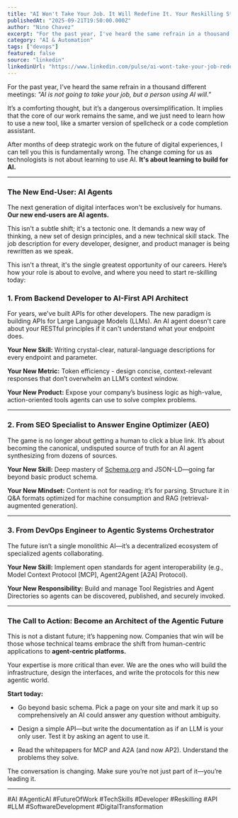 ```yaml
---
title: "AI Won't Take Your Job. It Will Redefine It. Your Reskilling Starts Now."
publishedAt: "2025-09-21T19:50:00.000Z"
author: "Nino Chavez"
excerpt: "For the past year, I've heard the same refrain in a thousand different meetings: \"AI is not going to take your job, but a person using AI will.\""
category: "AI & Automation"
tags: ["devops"]
featured: false
source: "linkedin"
linkedinUrl: "https://www.linkedin.com/pulse/ai-wont-take-your-job-redefine-reskilling-starts-now-nino-chavez-lgkcc"
---
```


For the past year, I've heard the same refrain in a thousand different meetings: *"AI is not going to take your job, but a person using AI will."*

It’s a comforting thought, but it’s a dangerous oversimplification. It implies that the core of our work remains the same, and we just need to learn how to use a new tool, like a smarter version of spellcheck or a code completion assistant.

After months of deep strategic work on the future of digital experiences, I can tell you this is fundamentally wrong. The change coming for us as technologists is not about learning to use AI. **It's about learning to build for AI.**

* * *

### The New End-User: AI Agents

The next generation of digital interfaces won't be exclusively for humans. **Our new end-users are AI agents.**

This isn't a subtle shift; it's a tectonic one. It demands a new way of thinking, a new set of design principles, and a new technical skill stack. The job description for every developer, designer, and product manager is being rewritten as we speak.

This isn't a threat, it's the single greatest opportunity of our careers. Here’s how your role is about to evolve, and where you need to start re-skilling today:

### 1\. From Backend Developer to AI-First API Architect

For years, we've built APIs for other developers. The new paradigm is building APIs for Large Language Models (LLMs). An AI agent doesn't care about your RESTful principles if it can't understand what your endpoint does.

**Your New Skill:** Writing crystal-clear, natural-language descriptions for every endpoint and parameter.

**Your New Metric:** Token efficiency - design concise, context-relevant responses that don’t overwhelm an LLM’s context window.

**Your New Product:** Expose your company’s business logic as high-value, action-oriented tools agents can use to solve complex problems.

* * *

### 2\. From SEO Specialist to Answer Engine Optimizer (AEO)

The game is no longer about getting a human to click a blue link. It’s about becoming the canonical, undisputed source of truth for an AI agent synthesizing from dozens of sources.

**Your New Skill:** Deep mastery of [Schema.org](http://Schema.org) and JSON-LD—going far beyond basic product schema.

**Your New Mindset:** Content is not for reading; it’s for parsing. Structure it in Q&A formats optimized for machine consumption and RAG (retrieval-augmented generation).

* * *

### 3\. From DevOps Engineer to Agentic Systems Orchestrator

The future isn’t a single monolithic AI—it’s a decentralized ecosystem of specialized agents collaborating.

**Your New Skill:** Implement open standards for agent interoperability (e.g., Model Context Protocol \[MCP\], Agent2Agent \[A2A\] Protocol).

**Your New Responsibility:** Build and manage Tool Registries and Agent Directories so agents can be discovered, published, and securely invoked.

* * *

### The Call to Action: Become an Architect of the Agentic Future

This is not a distant future; it’s happening now. Companies that win will be those whose technical teams embrace the shift from human-centric applications to **agent-centric platforms.**

Your expertise is more critical than ever. We are the ones who will build the infrastructure, design the interfaces, and write the protocols for this new agentic world.

**Start today:**

-   Go beyond basic schema. Pick a page on your site and mark it up so comprehensively an AI could answer any question without ambiguity.
    
-   Design a simple API—but write the documentation as if an LLM is your only user. Test it by asking an agent to use it.
    
-   Read the whitepapers for MCP and A2A (and now AP2). Understand the problems they solve.
    

The conversation is changing. Make sure you’re not just part of it—you’re leading it.

* * *

#AI #AgenticAI #FutureOfWork #TechSkills #Developer #Reskilling #API #LLM #SoftwareDevelopment #DigitalTransformation